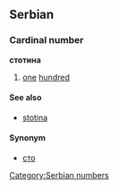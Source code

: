 ==Serbian==
===Cardinal number===
'''стотина'''
#[[one]] [[hundred]]
====See also====
*[[stotina]]
====Synonym====
*[[сто]]
[[Category:Serbian numbers]]